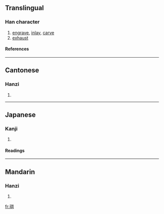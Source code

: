 {{see|雕}}

==Translingual==
===Han character===
{{Han char|rn=96|rad=玉|as=08|sn=12|four=1712<sub>0</sub>|canj=一土月土口 (MGBGR)}}
# [[engrave]], [[inlay]], [[carve]]
# [[exhaust]]
====References====
{{Han ref|kx=0735.070|dkj=21074|dj=1147.050|hdz=21122.130|uh=7431|ud=29745|bh=DAA4|bd=55972}}

----
==Cantonese==
===Hanzi===
{{yue-hanzi|jyut=|y=diu1}}
# {{defn|Cantonese}}

----
==Japanese==
===Kanji===
{{ja-kanji|grade=|rs=玉08}}
# {{defn|Japanese}} 
====Readings====
{{ja-readings|on=[[ちょう]] (chō)|kun=|nanori=}}

----
==Mandarin==
===Hanzi===
{{cmn-hanzi|pin=[[diāo]] (diao1)|wg=tiao<sup>1</sup>}}
# {{defn|Mandarin}}

[[fr:琱]]
